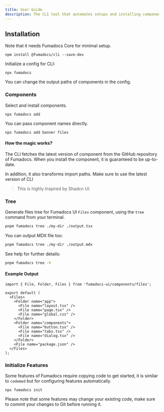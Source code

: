 ```yaml
---
title: User Guide
description: The CLI tool that automates setups and installing components.
---
```


## Installation

Note that it needs Fumadocs Core for minimal setup.

```package-install
npm install @fumadocs/cli --save-dev
```

Initialize a config for CLI:

```package-install
npx fumadocs
```

You can change the output paths of components in the config.

### Components

Select and install components.

```package-install
npx fumadocs add
```

You can pass component names directly.

```package-install
npx fumadocs add banner files
```

#### How the magic works?

The CLI fetches the latest version of component from the GitHub repository of Fumadocs.
When you install the component, it is guaranteed to be up-to-date.

In addition, it also transforms import paths.
Make sure to use the latest version of CLI

> This is highly Inspired by Shadcn UI.

### Tree

Generate files tree for Fumadocs UI `Files` component, using the `tree` command from your terminal.

```bash
pnpm fumadocs tree ./my-dir ./output.tsx
```

You can output MDX file too:

```bash
pnpm fumadocs tree ./my-dir ./output.mdx
```

See help for further details:

```bash
pnpm fumadocs tree -h
```

#### Example Output

```tsx title="output.tsx"
import { File, Folder, Files } from 'fumadocs-ui/components/files';

export default (
  <Files>
    <Folder name="app">
      <File name="layout.tsx" />
      <File name="page.tsx" />
      <File name="global.css" />
    </Folder>
    <Folder name="components">
      <File name="button.tsx" />
      <File name="tabs.tsx" />
      <File name="dialog.tsx" />
    </Folder>
    <File name="package.json" />
  </Files>
);
```

### Initialize Features

Some features of Fumadocs require copying code to get started, it is similar to `codemod` but for configuring features automatically.

```package-install
npx fumadocs init
```

Please note that some features may change your existing code, make sure to commit your changes to Git before running it.
